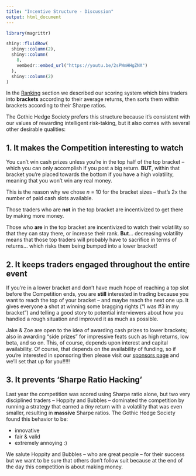 ```yaml
---
title: "Incentive Structure - Discussion"
output: html_document
---
```


```r
library(magrittr)
```

```r
shiny::fluidRow(
  shiny::column(2),
  shiny::column(
    8,
    vembedr::embed_url("https://youtu.be/2sPWmHHgZNA")
  ),
  shiny::column(2)
)
```

In the [Ranking](https://gothic-hedge-society.github.io/fintech.trading.competition/articles/ranking.html) section we described our scoring system which bins traders 
into **brackets** according to their average returns, then sorts them within
brackets according to their Sharpe ratios.

The Gothic Hedge Society prefers this structure because it's consistent with our
values of rewarding intelligent risk-taking, but it also comes with several 
other desirable qualities:

## 1. It makes the Competition interesting to watch

You can't win cash prizes unless you're in the top half of the top bracket -- 
which you can only accomplish if you post a big return. **BUT**, within that 
bracket you're placed towards the bottom if you have a high volatility, meaning
that you won't win any real money.

This is the reason why we chose $n$ = 10 for the bracket sizes -- that's 2x the
number of paid cash slots available. 

Those traders who are **not** in the top bracket are incentivized to get there
by making more money. 

Those who **are** in the top bracket are incentivized to watch their volatility 
so that they can stay there, or increase their rank. **But**... decreasing 
volatility means that those top traders will probably have to sacrifice in terms
of returns... which risks them being bumped into a lower bracket!

## 2. It keeps traders engaged throughout the entire event

If you're in a lower bracket and don't have much hope of reaching a top slot 
before the Competition ends, you are **still** interested in trading because 
you want to reach the top of your bracket -- and maybe reach the next one up. It
gives everyone a shot at winning some bragging rights ("I was #3 in my bracket")
and telling a good story to potential interviewers about how you handled a rough
situation and improved it as much as possible. 

Jake & Zoe are open to the idea of awarding cash prizes to lower brackets; also
in awarding "side prizes" for impressive feats such as high returns, low beta, 
and so on. This, of course, depends upon interest and capital availability. Of 
course, that depends on the availability of funding, so if you're interested in
sponsoring then please visit our [sponsors page](https://gothic-hedge-society.github.io/fintech.trading.competition/articles/ranking.html) and we'll set that up for you!!!!!

## 3. It prevents 'Sharpe Ratio Hacking'

Last year the competition was scored using Sharpe ratio alone, but two very 
disciplined traders -- Hoppity and Bubbles -- dominated the competition by 
running a strategy that earned a *tiny* return with a volatility that was even
smaller, resulting in **massive** Sharpe ratios. The Gothic Hedge Society found
this behavior to be:

  - innovative
  - fair & valid
  - extremely annoying :)
  
We salute Hoppity and Bubbles -- who are great people -- for their success but 
we want to be sure that others don't follow suit because at the end of the day 
this competition is about making money.
